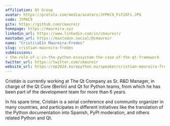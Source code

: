 ```yaml
---
affiliation: Qt Group
avatar: https://pretalx.com/media/avatars/JYPKC9_Fsf26Fi.JPG
code: JYPKC9
gitx: https://github.com/cmaureir
homepage: https://maureira.xyz
linkedin_url: https://www.linkedin.com/in/cmaureir/
mastodon_url: https://mastodon.social/@cmaureir
name: "Cristi\xE1n Maureira-Fredes"
slug: cristian-maureira-fredes
submissions:
- the-role-of-c-in-the-python-ecosystem-the-case-of-the-qt-framework
twitter_url: https://twitter.com/cmaureir
website_url: https://ep2024.europython.eu/speaker/cristian-maureira-fredes
---
```


Cristián is currently working at The Qt Company as Sr. R&D Manager, in charge of the Qt Core (Berlin) and Qt for Python teams, from which he has been part of the development team for more than 6 years.

In his spare time, Cristián is a serial conference and community organizer in many countries, and participates in different initiatives like the translation of the Python documentation into Spanish, PyPI moderation, and others related Python and Qt.
